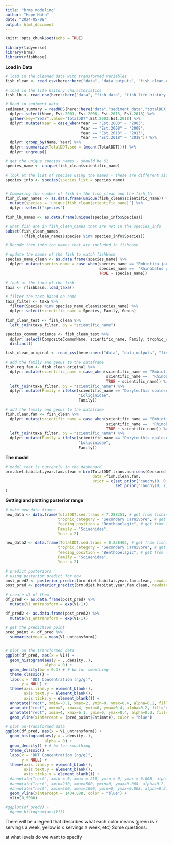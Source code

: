 ```yaml
---
title: "brms modeling"
author: "Hope Hahn"
date: "2024-05-08"
output: html_document
---
```


```r
knitr::opts_chunk$set(echo = TRUE)

library(tidyverse)
library(brms)
library(rfishbase)
```

**Load in Data**

```r
# load in the cleaned data with transformed variables 
fish_clean <- read_csv(here::here("data", "data_outputs", "fish_clean.csv"))

# load in the life hsitory characteristics
fish_lh <- read_csv(here::here("data", "fish_data", "fish_life_history.csv"))

# Read in sediment data 
sediment_summary = readRDS(here::here("data","sediment_data","totalDDX_sediment_zone_summary.rds")) %>%
  dplyr::select(Name, Est.2003, Est.2008, Est.2013, Est.2018) %>% 
  gather(key="Year",value="TotalDDT",Est.2003:Est.2018) %>% 
  dplyr::mutate(Year = case_when(Year == "Est.2003" ~ "2003",
                                 Year == "Est.2008" ~ "2008",
                                 Year == "Est.2013" ~ "2013",
                                 Year == "Est.2018" ~ "2018")) %>% 
  dplyr::group_by(Name, Year) %>%
  dplyr::summarize(TotalDDT.sed = (mean((TotalDDT)))) %>%
  dplyr::ungroup() 

# get the unique species names - should be 61
species_name <- unique(fish_clean$scientific_name)

# look at the list of species using the names - these are different sizes
species_info <- species(species_list = species_name)


# Comparing the number of fish in the fish_clean and the fish_lh
fish_clean_names <- as.data.frame(unique(fish_clean$scientific_name)) %>% 
  mutate(species = `unique(fish_clean$scientific_name)`) %>% 
  dplyr::select('species')

fish_lh_names <- as.data.frame(unique(species_info$Species))

# what fish are in fish_clean_names that are not in the species_info
subset(fish_clean_names, 
       !(fish_clean_names$species %in% species_info$Species))

# Recode them into the names that are included in fishbase 

# update the names of the fish to match fishbase
species_name_clean <- as.data.frame(species_name) %>% 
  dplyr::mutate(species_name = case_when(species_name == "Embiotica jacksoni" ~ "Embiotoca jacksoni",
                                         species_name ==  "Rhinobatos productus" ~ "Pseudobatos productus",
                                         TRUE ~ species_name))

# look at the taxa of the fish 
taxa <- rfishbase::load_taxa()

# filter the taxa based on name 
taxa_filter <- taxa %>% 
  filter(Species %in% species_name_clean$species_name) %>% 
  dplyr::select(scientific_name = Species, Family, Genus)

fish_clean_test <- fish_clean %>% 
  left_join(taxa_filter, by = "scientific_name")

species_common_science <- fish_clean_test %>% 
  dplyr::select(CompositeCommonName, scientific_name, Family, trophic_category, feeding_position) %>% 
  distinct()

fish_clean_original <- read_csv(here::here("data", "data_outputs", "fish_clean_ORIGINAL.csv"))

# add the family and genus to the dataframe
fish.reg.fam <- fish_clean_original %>% 
  dplyr::mutate(scientific_name = case_when(scientific_name == "Embiotica jacksoni" ~ "Embiotoca jacksoni",
                                            scientific_name ==  "Rhinobatos productus" ~ "Pseudobatos productus",
                                            TRUE ~ scientific_name)) %>%
  left_join(taxa_filter, by = "scientific_name") %>% 
  dplyr::mutate(Family = ifelse(scientific_name == "Doryteuthis opalescens",
                                "Loliginidae",
                                Family))

# add the family and genus to the dataframe
fish.clean.fam <- fish_clean %>% 
  dplyr::mutate(scientific_name = case_when(scientific_name == "Embiotica jacksoni" ~ "Embiotoca jacksoni",
                                            scientific_name ==  "Rhinobatos productus" ~ "Pseudobatos productus",
                                            TRUE ~ scientific_name)) %>%
  left_join(taxa_filter, by = "scientific_name") %>% 
  dplyr::mutate(Family = ifelse(scientific_name == "Doryteuthis opalescens",
                                "Loliginidae",
                                Family))
```

**The model**

```r
# model that is currently in the dashboard
brm.diet.habitat.year.fam.clean = brm(TotalDDT.trans.non|cens(Censored, Detection.Limit) ~ TotalDDT.sed.trans * trophic_category + TotalDDT.sed.trans * feeding_position + Year + (1|Family), 
                                      data =fish.clean.fam, 
                                      prior = c(set_prior("cauchy(0, 0.5)", class = "b"),
                                                set_prior("cauchy(0, 2)", class = "sd")) 
)


```

**Getting and plotting posterior range**

```r
# make new data frames ----
new_data <- data.frame(TotalDDT.sed.trans = 7.288251, # get from fishing zone
                       trophic_category = "Secondary Carnivore", # get from life history characteristics
                       feeding_position = "Benthopelagic", # get from life history characteristics
                       Family = "Sciaenidae",
                       Year = 2)

new_data2 <- data.frame(TotalDDT.sed.trans = 0.238402, # get from fishing zone
                       trophic_category = "Secondary Carnivore", # get from life history characteristics
                       feeding_position = "Benthopelagic", # get from life history characteristics
                       Family = "Sciaenidae",
                       Year = 2)

# predict posteriors
# using posterior predict for now
post_pred2 <- posterior_predict(brm.diet.habitat.year.fam.clean, newdata = new_data2)
post_pred <- posterior_predict(brm.diet.habitat.year.fam.clean, newdata = new_data)

# create df of them
df_pred <- as.data.frame(post_pred) %>% 
  mutate(V1_untransform = exp(V1-1))

df_pred2 <- as.data.frame(post_pred2) %>% 
  mutate(V1_untransform = exp(V1-1))

# get the prediction point
pred_point <- df_pred %>% 
  summarize(mean = mean(V1_untransform))


# plot on the transformed data
ggplot(df_pred, aes(x = V1)) +
  geom_histogram(aes(y = ..density..),
                 alpha = 0) +
  geom_density(bw = 0.3) + # bw for smoothing
  theme_classic() +
  labs(x = "DDT Concentration (ng/g)",
       y = NULL) +
  theme(axis.line.y = element_blank(),
        axis.text.y = element_blank(),
        axis.ticks.y = element_blank()) +
  annotate("rect", xmin=-0.1, xmax=2, ymin=0, ymax=0.4, alpha=0.2, fill="green") +
  annotate("rect", xmin=2, xmax=4, ymin=0, ymax=0.4, alpha=0.2, fill="yellow") +
  annotate("rect", xmin=4, xmax=6.1, ymin=0, ymax=0.4, alpha=0.2, fill="red") +
  geom_vline(xintercept = (pred_point$Estimate), color = "blue")

# plot un-transformed data
ggplot(df_pred, aes(x = V1_untransform)) +
  geom_histogram(aes(y = ..density..),
                 alpha = 0) +
  geom_density() + # bw for smoothing
  theme_classic() + 
  labs(x = "DDT Concentration (ng/g)",
       y = NULL) +
  theme(axis.line.y = element_blank(),
        axis.text.y = element_blank(),
        axis.ticks.y = element_blank()) +
  #annotate("rect", xmin = 0, xmax = 250, ymin = 0, ymax = 0.008, alpha = 0.2, fill = "green") +
  #annotate("rect", xmin=250, xmax=500, ymin=0, ymax=0.008, alpha=0.2, fill="yellow") +
  #annotate("rect", xmin=500, xmax=1000, ymin=0, ymax=0.008, alpha=0.2, fill="red") +
  geom_vline(xintercept = 1434.088, color = "blue") +
  xlim(0,5000)

#ggplot(df_pred2) +
  #geom_histogram(aes(V1))
```

There will be a legend that describes what each color means (green is 7 servings a week, yellow is x servings a week, etc)
Some questions:

at what levels do we want to specify 
